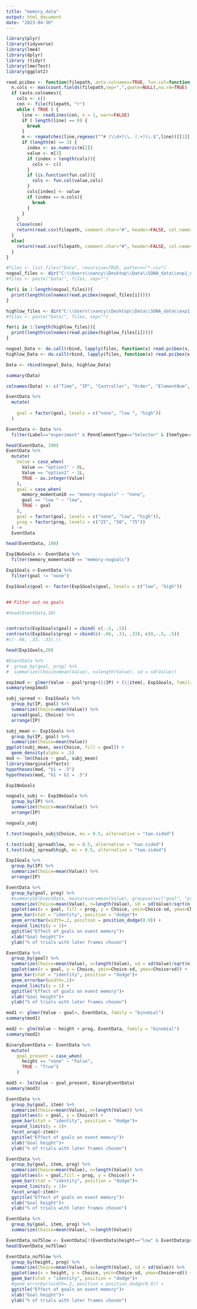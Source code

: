 ```yaml
---
title: "memory_data"
output: html_document
date: "2023-04-30"
---
```


```r

library(plyr)
library(tidyverse)
library(lme4)
library(dplyr)
library (tidyr)
library(lmerTest)
library(ggplot2)
```

```r
read.pcibex <- function(filepath, auto.colnames=TRUE, fun.col=function(col,cols){cols[cols==col]<-paste(col,"Ibex",sep=".");return(cols)}) {
  n.cols <- max(count.fields(filepath,sep=",",quote=NULL),na.rm=TRUE)
  if (auto.colnames){
    cols <- c()
    con <- file(filepath, "r")
    while ( TRUE ) {
      line <- readLines(con, n = 1, warn=FALSE)
      if ( length(line) == 0) {
        break
      }
      m <- regmatches(line,regexec("^# (\\d+)\\. (.+)\\.$",line))[[1]]
      if (length(m) == 3) {
        index <- as.numeric(m[2])
        value <- m[3]
        if (index < length(cols)){
          cols <- c()
        }
        if (is.function(fun.col)){
          cols <- fun.col(value,cols)
        }
        cols[index] <- value
        if (index == n.cols){
          break
        }
      }
    }
    close(con)
    return(read.csv(filepath, comment.char="#", header=FALSE, col.names=cols))
  }
  else{
    return(read.csv(filepath, comment.char="#", header=FALSE, col.names=seq(1:n.cols)))
  }
}

#files <- list.files("Data", recursive=TRUE, pattern="*.csv")
nogoal_files <- dir("C:\\Users\\nancy\\Desktop\\Data\\SONA_data\\exp1_no_goals", pattern = "*.csv", full.names = TRUE, recursive = TRUE)
#files <- paste("Data/", files, sep="")

for(i in 1:length(nogoal_files)){
  print(length(colnames(read.pcibex(nogoal_files[i]))))
}

highlow_files <- dir("C:\\Users\\nancy\\Desktop\\Data\\SONA_data\\exp1_highlow", pattern = "*.csv", full.names = TRUE, recursive = TRUE)
#files <- paste("Data/", files, sep="")

for(i in 1:length(highlow_files)){
  print(length(colnames(read.pcibex(highlow_files[i]))))
}

```


```r
nogoal_Data <- do.call(rbind, lapply(files, function(x) read.pcibex(x, auto.colnames=FALSE)))
highlow_Data <- do.call(rbind, lapply(files, function(x) read.pcibex(x, auto.colnames=FALSE)))

Data <- rbind(nogoal_Data, highlow_Data)

summary(Data)

colnames(Data) <- c("Time", "IP", "Controller", "Order", "ElementNum", "Label", "Group", "PennElementType", "PennElementName", "Parameter", "Value", "EventTime", "SonaID", "comments","item_number", "item", "ItemType", "group","prog", "prev_image", "next_image", "goal", "memory_momentum10", "Comments")

```

```r
EventData %>%
  mutate(
    
    goal = factor(goal, levels = c("none", "low ", "high"))
  )
```


```r
EventData <- Data %>%
  filter(Label=="experiment" & PennElementType=="Selector" & ItemType=="critical" & group != "FALSE")

head(EventData, 100)
EventData %>%
  mutate(
    Value = case_when(
      Value == "option1" ~ 0L,
      Value == "option2" ~ 1L,
      TRUE ~ as.integer(Value)
    ),
    goal = case_when(
      memory_momentum10 == "memory-nogoals" ~ "none",
      goal == "low " ~ "low",
      TRUE ~ goal
    ),
    goal = factor(goal, levels = c("none", "low", "high")),
    prog = factor(prog, levels = c("25", "50", "75"))
  ) ->
  EventData

head(EventData, 100)

Exp1NoGoals <- EventData %>%
  filter(memory_momentum10 == "memory-nogoals")

Exp1Goals <-EventData %>%
  filter(goal != "none")

Exp1Goals$goal <- factor(Exp1Goals$goal, levels = c("low", "high"))


## Filter out no goals

#head(EventData,30)


contrasts(Exp1Goals$goal) = cbind( c(-.5, .5))
contrasts(Exp1Goals$prog) = cbind(c(-.66, .33, .33), c(0,-.5, .5))
#c(-.66, .33, .33),\\

head(Exp1Goals,20)

#EventData %>%
#  group_by(goal, prog) %>%
#  summarize(Choice=mean(Value), n=length(Value), sd = sd(Value))
```

```r
exp1mod <- glmer(Value ~ goal*prog+(1|IP) + (1|item), Exp1Goals, family = "binomial")
summary(exp1mod)
```

```r
subj_spread <- Exp1Goals %>%
  group_by(IP, goal) %>%
  summarize(Choice=mean(Value)) %>%
  spread(goal, Choice) %>%
  arrange(IP)

subj_mean <- Exp1Goals %>%
  group_by(IP, goal) %>%
  summarize(Choice=mean(Value))
ggplot(subj_mean, aes(Choice, fill = goal)) +
  geom_density(alpha = .5)
mod <- lm(Choice ~ goal, subj_mean)
library(marginaleffects)
hypotheses(mod, "b1 = .5")
hypotheses(mod, "b1 + b2 = .5")
```
```r
Exp1NoGoals

nogoals_subj <- Exp1NoGoals %>%
  group_by(IP) %>%
  summarize(Choice=mean(Value)) %>%
  arrange(IP)

nogoals_subj

t.test(nogoals_subj$Choice, mu = 0.5, alternative = "two.sided")

```

```r
t.test(subj_spread$low, mu = 0.5, alternative = "two.sided")
t.test(subj_spread$high, mu = 0.5, alternative = "two.sided")
```


```r
Exp1Goals %>%
  group_by(IP) %>%
  summarize(Choice=mean(Value)) %>%
  arrange(IP)
```


```r
EventData %>%
  group_by(goal, prog) %>%
  #summarySE(EventData, measurevar=mean(Value), groupvars=c("goal", "prog")) %>%
  summarize(Choice=mean(Value), n=length(Value), sd = sd(Value)/sqrt(n)) %>%
  ggplot(aes(x = goal, fill = prog, y = Choice, ymin=Choice-sd, ymax=Choice+sd)) +
  geom_bar(stat = "identity", position = "dodge")+
  geom_errorbar(width=.2, position = position_dodge(0.9)) +
  expand_limits(y = 1)+
  ggtitle("Effect of goals on event memory")+
  xlab("Goal height")+
  ylab("% of trials with later frames chosen")


```
```r
EventData %>%
  group_by(goal) %>%
  summarize(Choice=mean(Value), n=length(Value), sd = sd(Value)/sqrt(n)) %>%
  ggplot(aes(x = goal, y = Choice, ymin=Choice-sd, ymax=Choice+sd)) +
  geom_bar(stat = "identity", position = "dodge")+
  geom_errorbar(width=.2)+
  expand_limits(y = 1) +
  ggtitle("Effect of goals on event memory")+
  xlab("Goal height")+
  ylab("% of trials with later frames chosen")
```

```r
mod1 <- glmer(Value ~ goal+, EventData, family = "binomial")
summary(mod1)
```

```r
mod2 <- glm(Value ~ height + prog, EventData, family = "binomial")
summary(mod2)
```

```r
BinaryEventData <- EventData %>%
  mutate(
    goal_present = case_when(
      height == "none" ~ "False",
      TRUE ~ "True")
    )

mod3 <- lm(Value ~ goal_present, BinaryEventData)
summary(mod3)
```


```r
EventData %>%
  group_by(goal, item) %>%
  summarize(Choice=mean(Value), n=length(Value)) %>%
  ggplot(aes(x = goal, y = Choice)) +
  geom_bar(stat = "identity", position = "dodge")+
  expand_limits(y = 1)+ 
  facet_wrap(~item)+
  ggtitle("Effect of goals on event memory")+
  xlab("Goal height")+
  ylab("% of trials with later frames chosen")
```
```r
EventData %>%
  group_by(goal, item, prog) %>%
  summarize(Choice=mean(Value), n=length(Value)) %>%
  ggplot(aes(x = goal,fill = prog, y = Choice)) +
  geom_bar(stat = "identity", position = "dodge")+
  expand_limits(y = 1)+ 
  facet_wrap(~item)+
  ggtitle("Effect of goals on event memory")+
  xlab("Goal height")+
  ylab("% of trials with later frames chosen")
```
```r
EventData %>%
  group_by(goal, item, prog) %>%
  summarize(Choice=mean(Value), n=length(Value))
```


```r
EventData_no75low <- EventData[!(EventData$height=="low" & EventData$prog==75),]
head(EventData_no75low)
```
```r
EventData_no75low %>%
  group_by(height, prog) %>%
  summarize(Choice=mean(Value), n=length(Value), sd = sd(Value)) %>%
  ggplot(aes(x = height, y = Choice, ymin=Choice-sd, ymax=Choice+sd)) +
  geom_bar(stat = "identity", position = "dodge")+
  #geom_errorbar(width=.2, position = position_dodge(0.9)) +
  ggtitle("Effect of goals on event memory")+
  xlab("Goal height")+
  ylab("% of trials with later frames chosen")
```

```r

```

